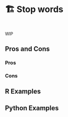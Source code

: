 # 🏗️ Stop words {#sec-text-stopwords}

::: {style="visibility: hidden; height: 0px;"}
## Stop words
:::

WIP

## Pros and Cons

### Pros

### Cons

## R Examples

## Python Examples

